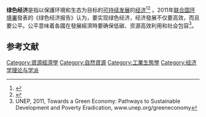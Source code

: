 {{Expand language|1=en|time=2021-03-21T02:13:07+00:00}}
{{Green economics sidebar}}

'''绿色经济'''是指以保護环境和生态为目标的[[可持续发展|可持续发展]]的[[经济|经济]]<ref>{{Cite web|title=United Nations Environment Programme (UNEP)|url=http://www.unep.org/greeneconomy/AboutGEI/WhatisGEI/tabid/29784/Default.aspx|accessdate=11 May 2016|archiveurl=https://web.archive.org/web/20160327113927/http://www.unep.org/greeneconomy/AboutGEI/WhatisGEI/tabid/29784/Default.aspx|archivedate=27 March 2016}}</ref><ref>{{Cite book|last=Lynn R. Kahle, Eda Gurel-Atay, Eds|title=Communicating Sustainability for the Green Economy|year=2014|location=New York|publisher=M.E. Sharpe|isbn=978-0-7656-3680-5}}</ref> 。2011年[[联合国环境署|联合国环境署]]發表的《绿色经济报告》认为，要实现绿色经济，经济發展不仅要高效，而且要公平。公平意味着各國在發展經濟時要确保低碳、资源高效利用和社会包容<ref name="unep.org">UNEP, 2011, Towards a Green Economy: Pathways to Sustainable Development and Poverty Eradication, www.unep.org/greeneconomy</ref>。

==参考文献==
{{reflist}}

[[Category:資源經濟學|Category:資源經濟學]]
[[Category:自然資源|Category:自然資源]]
[[Category:工業生態學|Category:工業生態學]]
[[Category:经济学理论与学派|Category:经济学理论与学派]]